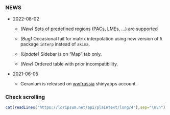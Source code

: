 ## {data-width=400}

### NEWS

+ 2022-08-02

  + *(New)* Sets of predefined regions (PACs, LMEs, ...) are supported
  
  + *(Bug)* Occasional fail for matrix interpolation using new version of `R` package `interp` instead of `akima`.
     
  + *(Update)* Sidebar is on "Map" tab only.
  
  + *(New)* Ordered table with prior incompatibility.
  
+ 2021-06-05

  + Geranium is released on [wwfrussia](https://wwfrussia.shinyapps.io/geranium/) shinyapps account.

### Check scrolling

```r
cat(readLines("https://loripsum.net/api/plaintext/long/4"),sep="\n\n")
```
